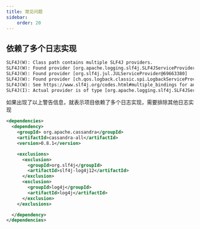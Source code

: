 ```yaml
---
title: 常见问题
sidebar:
    order: 20
---
```


## 依赖了多个日志实现

```txt
SLF4J(W): Class path contains multiple SLF4J providers.
SLF4J(W): Found provider [org.apache.logging.slf4j.SLF4JServiceProvider@14514713]
SLF4J(W): Found provider [org.slf4j.jul.JULServiceProvider@69663380]
SLF4J(W): Found provider [ch.qos.logback.classic.spi.LogbackServiceProvider@5b37e0d2]
SLF4J(W): See https://www.slf4j.org/codes.html#multiple_bindings for an explanation.
SLF4J(I): Actual provider is of type [org.apache.logging.slf4j.SLF4JServiceProvider@14514713]
```

如果出现了以上警告信息，就表示项目依赖了多个日志实现，需要排除其他日志实现

```xml {7-16}
<dependencies>
  <dependency>
    <groupId> org.apache.cassandra</groupId>
    <artifactId>cassandra-all</artifactId>
    <version>0.8.1</version>

    <exclusions>
      <exclusion>
        <groupId>org.slf4j</groupId>
        <artifactId>slf4j-log4j12</artifactId>
      </exclusion>
      <exclusion>
        <groupId>log4j</groupId>
        <artifactId>log4j</artifactId>
      </exclusion>
    </exclusions>

  </dependency>
</dependencies>
```
